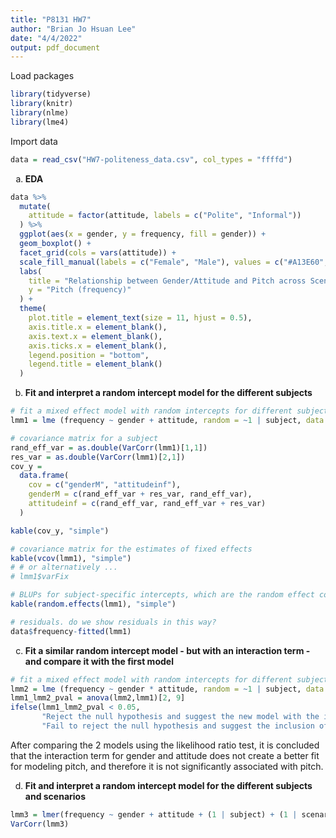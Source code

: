 ```yaml
---
title: "P8131 HW7"
author: "Brian Jo Hsuan Lee"
date: "4/4/2022"
output: pdf_document
---
```


Load packages 
```r
library(tidyverse)
library(knitr)
library(nlme)
library(lme4)
```

Import data
```r
data = read_csv("HW7-politeness_data.csv", col_types = "ffffd")
```

a) 
**EDA**
```r
data %>% 
  mutate(
    attitude = factor(attitude, labels = c("Polite", "Informal"))
  ) %>% 
  ggplot(aes(x = gender, y = frequency, fill = gender)) +
  geom_boxplot() +
  facet_grid(cols = vars(attitude)) +
  scale_fill_manual(labels = c("Female", "Male"), values = c("#A13E60", "#3E7BA1")) +
  labs(
    title = "Relationship between Gender/Attitude and Pitch across Scenarios",
    y = "Pitch (frequency)"
  ) +
  theme(
    plot.title = element_text(size = 11, hjust = 0.5),
    axis.title.x = element_blank(),
    axis.text.x = element_blank(),
    axis.ticks.x = element_blank(),
    legend.position = "bottom",
    legend.title = element_blank()
  )
```

\newpage

b) 
**Fit and interpret a random intercept model for the different subjects**
```r
# fit a mixed effect model with random intercepts for different subjects
lmm1 = lme (frequency ~ gender + attitude, random = ~1 | subject, data = data, method ='ML') 

# covariance matrix for a subject
rand_eff_var = as.double(VarCorr(lmm1)[1,1])
res_var = as.double(VarCorr(lmm1)[2,1])
cov_y =
  data.frame(
    cov = c("genderM", "attitudeinf"),
    genderM = c(rand_eff_var + res_var, rand_eff_var),
    attitudeinf = c(rand_eff_var, rand_eff_var + res_var)
  )

kable(cov_y, "simple")

# covariance matrix for the estimates of fixed effects
kable(vcov(lmm1), "simple")
# # or alternatively ...
# lmm1$varFix

# BLUPs for subject-specific intercepts, which are the random effect coefficients
kable(random.effects(lmm1), "simple")

# residuals. do we show residuals in this way?
data$frequency-fitted(lmm1)
```

\newpage

c)
**Fit a similar random intercept model - but with an interaction term - and compare it with the first model**
```r
# fit a mixed effect model with random intercepts for different subjects with the first model
lmm2 = lme (frequency ~ gender * attitude, random = ~1 | subject, data = data, method ='ML') 
lmm1_lmm2_pval = anova(lmm2,lmm1)[2, 9]
ifelse(lmm1_lmm2_pval < 0.05, 
       "Reject the null hypothesis and suggest the new model with the interaction term has a better fit on the data",
       "Fail to reject the null hypothesis and suggest the inclusion of the interaction term does not improve the model fit")
```

After comparing the 2 models using the likelihood ratio test, it is concluded that the interaction term for gender and attitude does not create a better fit for modeling pitch, and therefore it is not significantly associated with pitch.

d)
**Fit and interpret a random intercept model for the different subjects and scenarios**
```r
lmm3 = lmer(frequency ~ gender + attitude + (1 | subject) + (1 | scenario), data = data, REML = T) 
VarCorr(lmm3)
```

